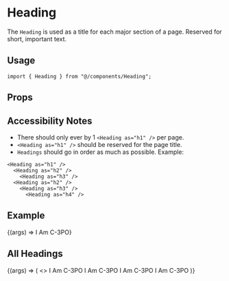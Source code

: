 
<Meta title="components/Heading" component={Heading} />

# Heading

The `Heading` is used as a title for each major section of a page. Reserved for short, important text.

## Usage

```tsx
import { Heading } from "@/components/Heading";
```

## Props

<ArgsTable component={Heading} />

## Accessibility Notes

- There should only ever by 1 `<Heading as="h1" />` per page.
- `<Heading as="h1" />` should be reserved for the page title.
- `Headings` should go in order as much as possible. Example:

```tsx
<Heading as="h1" />
  <Heading as="h2" />
    <Heading as="h3" />
  <Heading as="h2" />
    <Heading as="h3" />
      <Heading as="h4" />
```

## Example

<Canvas>
  <Story name="Default">
    {(args) => <Heading {...args}>I Am C-3PO</Heading>}
  </Story>
</Canvas>

## All Headings

<Canvas>
  <Story name="All Headings">
    {(args) => (
      <>
        <Heading as="h1">I Am C-3PO</Heading>
        <Heading as="h2">I Am C-3PO</Heading>
        <Heading as="h3">I Am C-3PO</Heading>
        <Heading as="h4">I Am C-3PO</Heading>
      </>
    )}
  </Story>
</Canvas>
